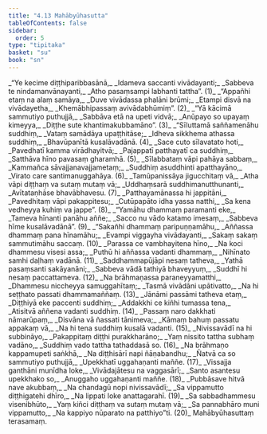 ```yaml
---
title: "4.13 Mahābyūhasutta"
tableOfContents: false
sidebar:
  order: 5
type: "tipitaka"
basket: "su"
book: "sn"
---
```



<DynamicBreadcrumb />

<Division number="902" book="sn" bookNo="18" page="418">

<Paragraph number="1075" type="verses" book="sn">
_“Ye kecime diṭṭhiparibbasānā,_  
_Idameva saccanti vivādayanti;_  
_Sabbeva te nindamanvānayanti,_  
_Atho pasaṃsampi labhanti tattha”. (1)_  

</Paragraph>

</Division>
<Division number="903" book="sn" bookNo="18" page="418">

<Paragraph number="1076" type="verses" book="sn">
_“Appañhi etaṃ na alaṃ samāya,_  
_Duve vivādassa phalāni brūmi;_  
_Etampi disvā na vivādayetha,_  
_Khemābhipassaṃ avivādabhūmiṃ”. (2)_  

</Paragraph>

</Division>
<Division number="904" book="sn" bookNo="18" page="418">

<Paragraph number="1077" type="verses" book="sn">
_“Yā kācimā sammutiyo puthujjā,_  
_Sabbāva etā na upeti vidvā;_  
_Anūpayo so upayaṃ kimeyya,_  
_Diṭṭhe sute khantimakubbamāno”. (3)_  

</Paragraph>

</Division>
<Division number="905" book="sn" bookNo="18" page="418">

<Paragraph number="1078" type="verses" book="sn">
_“Sīluttamā saññamenāhu suddhiṃ,_  
_Vataṃ samādāya upaṭṭhitāse;_  
_Idheva sikkhema athassa suddhiṃ,_  
_Bhavūpanītā kusalāvadānā. (4)_  

</Paragraph>

</Division>
<Division number="906" book="sn" bookNo="18" page="418">

<Paragraph number="1079" type="verses" book="sn">
_Sace cuto sīlavatato hoti,_  
_Pavedhatī kamma virādhayitvā;_  
_Pajappatī patthayatī ca suddhiṃ,_  
_Satthāva hīno pavasaṃ gharamhā. (5)_  

</Paragraph>

</Division>
<Division number="907" book="sn" bookNo="18" page="419">

<Paragraph number="1080" type="verses" book="sn">
_Sīlabbataṃ vāpi pahāya sabbaṃ,_  
_Kammañca sāvajjanavajjametaṃ;_  
_Suddhiṃ asuddhinti apatthayāno,_  
_Virato care santimanuggahāya. (6)_  

</Paragraph>

</Division>
<Division number="908" book="sn" bookNo="18" page="419">

<Paragraph number="1081" type="verses" book="sn">
_Tamūpanissāya jigucchitaṃ vā,_  
_Atha vāpi diṭṭhaṃ va sutaṃ mutaṃ vā;_  
_Uddhaṃsarā suddhimanutthunanti,_  
_Avītataṇhāse bhavābhavesu. (7)_  

</Paragraph>

</Division>
<Division number="909" book="sn" bookNo="18" page="419">

<Paragraph number="1082" type="verses" book="sn">
_Patthayamānassa hi jappitāni,_  
_Pavedhitaṃ vāpi pakappitesu;_  
_Cutūpapāto idha yassa natthi,_  
_Sa kena vedheyya kuhiṃ va jappe”. (8)_  

</Paragraph>

</Division>
<Division number="910" book="sn" bookNo="18" page="419">

<Paragraph number="1083" type="verses" book="sn">
_“Yamāhu dhammaṃ paramanti eke,_  
_Tameva hīnanti panāhu aññe;_  
_Sacco nu vādo katamo imesaṃ,_  
_Sabbeva hīme kusalāvadānā”. (9)_  

</Paragraph>

</Division>
<Division number="911" book="sn" bookNo="18" page="419">

<Paragraph number="1084" type="verses" book="sn">
_“Sakañhi dhammaṃ paripuṇṇamāhu,_  
_Aññassa dhammaṃ pana hīnamāhu;_  
_Evampi viggayha vivādayanti,_  
_Sakaṃ sakaṃ sammutimāhu saccaṃ. (10)_  

</Paragraph>

</Division>
<Division number="912" book="sn" bookNo="18" page="419">

<Paragraph number="1085" type="verses" book="sn">
_Parassa ce vambhayitena hīno,_  
_Na koci dhammesu visesi assa;_  
_Puthū hi aññassa vadanti dhammaṃ,_  
_Nihīnato samhi daḷhaṃ vadānā. (11)_  

</Paragraph>

</Division>
<Division number="913" book="sn" bookNo="18" page="419">

<Paragraph number="1086" type="verses" book="sn">
_Saddhammapūjāpi nesaṃ tatheva,_  
_Yathā pasaṃsanti sakāyanāni;_  
_Sabbeva vādā tathiyā bhaveyyuṃ,_  
_Suddhī hi nesaṃ paccattameva. (12)_  

</Paragraph>

</Division>
<Division number="914" book="sn" bookNo="18" page="420">

<Paragraph number="1087" type="verses" book="sn">
_Na brāhmaṇassa paraneyyamatthi,_  
_Dhammesu niccheyya samuggahītaṃ;_  
_Tasmā vivādāni upātivatto,_  
_Na hi seṭṭhato passati dhammamaññaṃ. (13)_  

</Paragraph>

</Division>
<Division number="915" book="sn" bookNo="18" page="420">

<Paragraph number="1088" type="verses" book="sn">
_Jānāmi passāmi tatheva etaṃ,_  
_Diṭṭhiyā eke paccenti suddhiṃ;_  
_Addakkhi ce kiñhi tumassa tena,_  
_Atisitvā aññena vadanti suddhiṃ. (14)_  

</Paragraph>

</Division>
<Division number="916" book="sn" bookNo="18" page="420">

<Paragraph number="1089" type="verses" book="sn">
_Passaṃ naro dakkhati nāmarūpaṃ,_  
_Disvāna vā ñassati tānimeva;_  
_Kāmaṃ bahuṃ passatu appakaṃ vā,_  
_Na hi tena suddhiṃ kusalā vadanti. (15)_  

</Paragraph>

</Division>
<Division number="917" book="sn" bookNo="18" page="420">

<Paragraph number="1090" type="verses" book="sn">
_Nivissavādī na hi subbināyo,_  
_Pakappitaṃ diṭṭhi purakkharāno;_  
_Yaṃ nissito tattha subhaṃ vadāno,_  
_Suddhiṃ vado tattha tathaddasā so. (16)_  

</Paragraph>

</Division>
<Division number="918" book="sn" bookNo="18" page="420">

<Paragraph number="1091" type="verses" book="sn">
_Na brāhmaṇo kappamupeti saṅkhā,_  
_Na diṭṭhisārī napi ñāṇabandhu;_  
_Ñatvā ca so sammutiyo puthujjā,_  
_Upekkhatī uggahaṇanti maññe. (17)_  

</Paragraph>

</Division>
<Division number="919" book="sn" bookNo="18" page="420">

<Paragraph number="1092" type="verses" book="sn">
_Vissajja ganthāni munīdha loke,_  
_Vivādajātesu na vaggasārī;_  
_Santo asantesu upekkhako so,_  
_Anuggaho uggahaṇanti maññe. (18)_  

</Paragraph>

</Division>
<Division number="920" book="sn" bookNo="18" page="420">

<Paragraph number="1093" type="verses" book="sn">
_Pubbāsave hitvā nave akubbaṃ,_  
_Na chandagū nopi nivissavādī;_  
_Sa vippamutto diṭṭhigatehi dhīro,_  
_Na lippati loke anattagarahī. (19)_  

</Paragraph>

</Division>
<Division number="921" book="sn" bookNo="18" page="421">

<Paragraph number="1094" type="verses" book="sn">
_Sa sabbadhammesu visenibhūto,_  
_Yaṃ kiñci diṭṭhaṃ va sutaṃ mutaṃ vā;_  
_Sa pannabhāro muni vippamutto,_  
_Na kappiyo nūparato na patthiyo”ti. (20)_  


</Paragraph>
</Division>

<Paragraph number="1095" type="center" book="sn">
Mahābyūhasuttaṃ terasamaṃ.
</Paragraph>